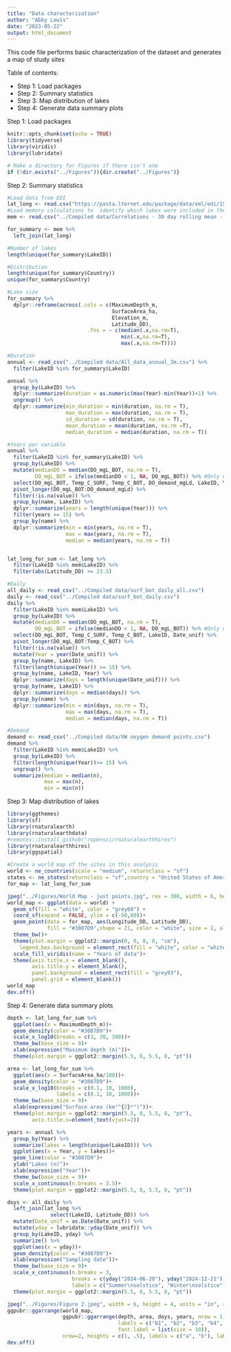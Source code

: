 ```yaml
---
title: "Data characterization"
author: "Abby Lewis"
date: "2023-05-22"
output: html_document
---
```


This code file performs basic characterization of the dataset and generates a map of study sites

Table of contents:

- Step 1: Load packages
- Step 2: Summary statistics
- Step 3: Map distribution of lakes
- Step 4: Generate data summary plots


Step 1: Load packages

```r
knitr::opts_chunk$set(echo = TRUE)
library(tidyverse)
library(viridis)
library(lubridate)

# Make a directory for Figures if there isn't one
if (!dir.exists("../Figures")){dir.create("../Figures")}
```

Step 2: Summary statistics

```r
#Load data from EDI
lat_long <- read.csv("https://pasta.lternet.edu/package/data/eml/edi/1530/1/fadd3eaa25b5fdd1fc4efba70e660579") 
#Load memory calculations to  identify which lakes were included in the analysis
mem <- read.csv("../Compiled data/Correlations - 30 day rolling mean - surf bot.csv")

for_summary <- mem %>%
  left_join(lat_long)

#Number of lakes
length(unique(for_summary$LakeID))

#Distribution
length(unique(for_summary$Country))
unique(for_summary$Country)

#Lake size
for_summary %>%
  dplyr::reframe(across(.cols = c(MaximumDepth_m, 
                                  SurfaceArea_ha, 
                                  Elevation_m, 
                                  Latitude_DD),
                          .fns = ~ c(median(.x,na.rm=T), 
                                     min(.x,na.rm=T), 
                                     max(.x,na.rm=T))))

#Duration
annual <- read_csv("../Compiled data/All_data_annual_3m.csv") %>%
  filter(LakeID %in% for_summary$LakeID) 

annual %>%
  group_by(LakeID) %>%
  dplyr::summarize(duration = as.numeric(max(Year)-min(Year))+1) %>%
  ungroup() %>%
  dplyr::summarize(min_duration = min(duration, na.rm = T),
                   max_duration = max(duration, na.rm = T),
                   sd_duration = sd(duration, na.rm = T),
                   mean_duration = mean(duration, na.rm =T),
                   median_duration = median(duration, na.rm = T))

#Years per variable
annual %>%
  filter(LakeID %in% for_summary$LakeID) %>%
  group_by(LakeID) %>%
  mutate(medianDO = median(DO_mgL_BOT, na.rm = T),
         DO_mgL_BOT = ifelse(medianDO < 1, NA, DO_mgL_BOT)) %>% #Only when median DO > 1
  select(DO_mgL_BOT, Temp_C_SURF, Temp_C_BOT, DO_demand_mgLd, LakeID, Year) %>%
  pivot_longer(DO_mgL_BOT:DO_demand_mgLd) %>%
  filter(!is.na(value)) %>%
  group_by(name, LakeID) %>%
  dplyr::summarize(years = length(unique(Year))) %>%
  filter(years >= 15) %>%
  group_by(name) %>%
  dplyr::summarize(min = min(years, na.rm = T),
                   max = max(years, na.rm = T),
                   median = median(years, na.rm = T))


lat_long_for_sum <- lat_long %>%
  filter(LakeID %in% mem$LakeID) %>%
  filter(abs(Latitude_DD) >= 23.5)

#Daily
all_daily <- read_csv("../Compiled data/surf_bot_daily_all.csv")
daily <- read_csv("../Compiled data/surf_bot_daily.csv")
daily %>%
  filter(LakeID %in% mem$LakeID) %>%
  group_by(LakeID) %>%
  mutate(medianDO = median(DO_mgL_BOT, na.rm = T),
         DO_mgL_BOT = ifelse(medianDO < 1, NA, DO_mgL_BOT)) %>% #Only when median DO > 1
  select(DO_mgL_BOT, Temp_C_SURF, Temp_C_BOT, LakeID, Date_unif) %>%
  pivot_longer(DO_mgL_BOT:Temp_C_BOT) %>%
  filter(!is.na(value)) %>%
  mutate(Year = year(Date_unif)) %>%
  group_by(name, LakeID) %>%
  filter(length(unique(Year)) >= 15) %>%
  group_by(name, LakeID, Year) %>%
  dplyr::summarize(days = length(unique(Date_unif))) %>%
  group_by(name, LakeID) %>%
  dplyr::summarize(days = median(days)) %>%
  group_by(name) %>%
  dplyr::summarize(min = min(days, na.rm = T),
                   max = max(days, na.rm = T),
                   median = median(days, na.rm = T))

#Demand
demand <- read_csv("../Compiled data/VW oxygen demand points.csv")
demand %>%
  filter(LakeID %in% mem$LakeID) %>%
  group_by(LakeID) %>%
  filter(length(unique(Year))>= 15) %>%
  ungroup() %>%
  summarize(median = median(n),
            max = max(n),
            min = min(n))
```

Step 3: Map distribution of lakes

```r
library(ggthemes)
library(sf)
library(rnaturalearth)
library(rnaturalearthdata)
#remotes::install_github("ropensci/rnaturalearthhires")
library(rnaturalearthhires)
library(ggspatial)

#Create a world map of the sites in this analysis
world <- ne_countries(scale = "medium", returnclass = "sf")
states <- ne_states(returnclass = "sf",country = "United States of America")
for_map <- lat_long_for_sum

jpeg("../Figures/World Map - just points.jpg", res = 300, width = 6, height = 3.2, units = "in")
world_map <- ggplot(data = world) +
  geom_sf(fill = "white", color = "grey60") +
  coord_sf(expand = FALSE, ylim = c(-50,80))+
  geom_point(data = for_map, aes(Longitude_DD, Latitude_DD), 
             fill = "#3087D9",shape = 21, color = "white", size = 2, alpha  =.7, stroke = .4)+
  theme_bw()+
  theme(plot.margin = ggplot2::margin(0, 0, 0, 0, "cm"),
    legend.box.background = element_rect(fill = "white", color = "white"))+
  scale_fill_viridis(name = "Years of data")+
  theme(axis.title.x = element_blank(),
        axis.title.y = element_blank(),
        panel.background = element_rect(fill = "grey93"),
        panel.grid = element_blank())
world_map
dev.off()
```

Step 4: Generate data summary plots

```r
depth <- lat_long_for_sum %>%
  ggplot(aes(x = MaximumDepth_m))+
  geom_density(color = "#3087D9")+
  scale_x_log10(breaks = c(3, 30, 300))+
  theme_bw(base_size = 9)+
  xlab(expression("Maximum depth (m)"))+
  theme(plot.margin = ggplot2::margin(5.5, 8, 5.5, 8, "pt"))

area <- lat_long_for_sum %>%
  ggplot(aes(x = SurfaceArea_ha/100))+
  geom_density(color = "#3087D9")+
  scale_x_log10(breaks = c(0.1, 10, 1000),
                labels = c(0.1, 10, 1000))+
  theme_bw(base_size = 9)+
  xlab(expression("Surface area (km"^{2}*")"))+
  theme(plot.margin = ggplot2::margin(5.5, 8, 5.5, 8, "pt"),
        axis.title.x=element_text(vjust=2))

years <- annual %>%
  group_by(Year) %>%
  summarize(lakes = length(unique(LakeID))) %>% 
  ggplot(aes(x = Year, y = lakes))+
  geom_line(color = "#3087D9")+
  ylab("Lakes (n)")+
  xlab(expression("Year"))+
  theme_bw(base_size = 9)+
  scale_x_continuous(n.breaks = 3.5)+
  theme(plot.margin = ggplot2::margin(5.5, 8, 5.5, 8, "pt"))

doys <- all_daily %>%
  left_join(lat_long %>%
              select(LakeID, Latitude_DD)) %>%
  mutate(Date_unif = as.Date(Date_unif)) %>%
  mutate(yday = lubridate::yday(Date_unif)) %>%
  group_by(LakeID, yday) %>%
  summarize() %>%
  ggplot(aes(x = yday))+
  geom_density(color = "#3087D9")+
  xlab(expression("Sampling date"))+
  theme_bw(base_size = 9)+
  scale_x_continuous(n.breaks = 3,
                     breaks = c(yday("2024-06-20"), yday("2024-12-21")),
                     labels = c("Summer\nsolstice", "Winter\nsolstice"))+
  theme(plot.margin = ggplot2::margin(5.5, 8, 5.5, 8, "pt"))

jpeg("../Figures/Figure 2.jpeg", width = 6, height = 4, units = "in", res = 600)
ggpubr::ggarrange(world_map, 
                  ggpubr::ggarrange(depth, area, doys, years, nrow = 1, ncol = 4, align = "h", 
                                    labels = c("b1", "b2", "b3", "b4", "b5"), label.y = 1.04,
                                    font.label = list(size = 10)), 
                  nrow=2, heights = c(1, .5), labels = c("a", "b"), label.y = c(1.03, 1.2), label.x = c(0.05, 0.05))
dev.off()
```

